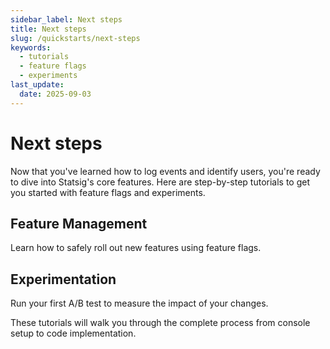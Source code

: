 ```yaml
---
sidebar_label: Next steps
title: Next steps
slug: /quickstarts/next-steps
keywords:
  - tutorials
  - feature flags
  - experiments
last_update:
  date: 2025-09-03
---
```


# Next steps

Now that you've learned how to log events and identify users, you're ready to dive into Statsig's core features. Here are step-by-step tutorials to get you started with feature flags and experiments.

## Feature Management

Learn how to safely roll out new features using feature flags.

## Experimentation

Run your first A/B test to measure the impact of your changes.

These tutorials will walk you through the complete process from console setup to code implementation.
